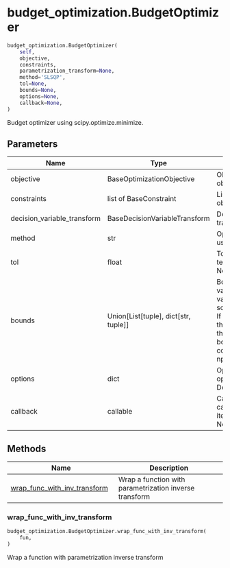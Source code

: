 # budget_optimization.BudgetOptimizer { #prophetverse.budget_optimization.BudgetOptimizer }

```python
budget_optimization.BudgetOptimizer(
    self,
    objective,
    constraints,
    parametrization_transform=None,
    method='SLSQP',
    tol=None,
    bounds=None,
    options=None,
    callback=None,
)
```

Budget optimizer using scipy.optimize.minimize.

## Parameters {.doc-section .doc-section-parameters}

| Name                        | Type                                       | Description                                                                                                                                                                                                                      | Default    |
|-----------------------------|--------------------------------------------|----------------------------------------------------------------------------------------------------------------------------------------------------------------------------------------------------------------------------------|------------|
| objective                   | BaseOptimizationObjective                  | Objective function object                                                                                                                                                                                                        | _required_ |
| constraints                 | list of BaseConstraint                     | List of constraint objects                                                                                                                                                                                                       | _required_ |
| decision_variable_transform | BaseDecisionVariableTransform              | Decision variable transform object                                                                                                                                                                                               | _required_ |
| method                      | str                                        | Optimization method to use. Default is "SLSQP".                                                                                                                                                                                  | `'SLSQP'`  |
| tol                         | float                                      | Tolerance for termination. Default is None.                                                                                                                                                                                      | `None`     |
| bounds                      | Union\[List\[tuple\], dict\[str, tuple\]\] | Bounds for decision variables. If a list, the value is used directly in scipy.optimize.minimize. If a dict, the keys are the column names and the values are the bounds for each column. Default is (0, np.inf) for each column. | `None`     |
| options                     | dict                                       | Options for the optimization method. Default is None.                                                                                                                                                                            | `None`     |
| callback                    | callable                                   | Callback function to be called after each iteration. Default is None.                                                                                                                                                            | `None`     |

## Methods

| Name | Description |
| --- | --- |
| [wrap_func_with_inv_transform](#prophetverse.budget_optimization.BudgetOptimizer.wrap_func_with_inv_transform) | Wrap a function with parametrization inverse transform |

### wrap_func_with_inv_transform { #prophetverse.budget_optimization.BudgetOptimizer.wrap_func_with_inv_transform }

```python
budget_optimization.BudgetOptimizer.wrap_func_with_inv_transform(
    fun,
)
```

Wrap a function with parametrization inverse transform